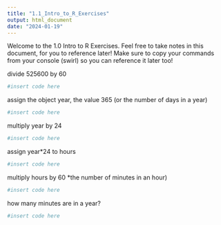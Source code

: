 ```yaml
---
title: "1.1_Intro_to_R_Exercises"
output: html_document
date: "2024-01-19"
---
```


Welcome to the 1.0 Intro to R Exercises. Feel free to take notes in this document, 
for you to reference later! Make sure to copy your commands from your console (swirl)
so you can reference it later too!

divide 525600 by 60
```r
#insert code here
```

assign the object year, the value 365 (or the number of days in a year)
```r
#insert code here
```

multiply year by 24
```r
#insert code here
```

assign year*24 to hours
```r
#insert code here
```

multiply hours by 60 *the number of minutes in an hour)
```r
#insert code here
```

how many minutes are in a year?
```r
#insert code here
```







